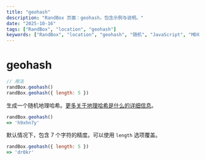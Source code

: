 ```yaml
---
title: "geohash"
description: "RandBox 页面：geohash，包含示例与说明。"
date: "2025-10-16"
tags: ["RandBox", "location", "geohash"]
keywords: ["RandBox", "location", "geohash", "随机", "JavaScript", "MDX"]
---
```


# geohash

```js
// 用法
randBox.geohash()
randBox.geohash({ length: 5 })
```

生成一个随机地理哈希。[更多关于地理哈希是什么的详细信息](http://en.wikipedia.org/wiki/Geohash)。

```js
randBox.geohash()
=> 'h9xhn7y'
```

默认情况下，包含 7 个字符的精度。可以使用 `length` 选项覆盖。

```js
randBox.geohash({ length: 5 })
=> 'dr0kr'
```
